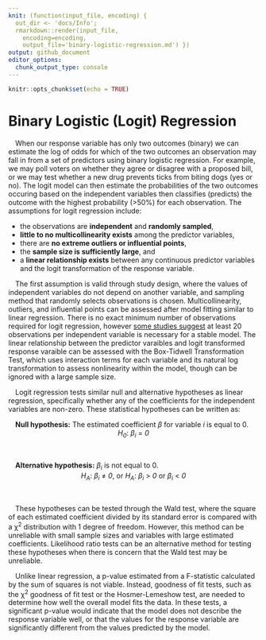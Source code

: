 ```yaml
---
knit: (function(input_file, encoding) {
  out_dir <- 'docs/Info';
  rmarkdown::render(input_file,
    encoding=encoding,
    output_file='binary-logistic-regression.md') })
output: github_document
editor_options:
  chunk_output_type: console
---
```


```r
knitr::opts_chunk$set(echo = TRUE)
```

# Binary Logistic (Logit) Regression

&emsp;When our response variable has only two outcomes (binary) we can estimate the log of odds for which of the two outcomes an observation may fall in from a set of predictors using binary logistic regression.  For example, we may poll voters on whether they agree or disagree with a proposed bill, or we may test whether a new drug prevents ticks from biting dogs (yes or no).  The logit model can then estimate the probabilities of the two outcomes occuring based on the independent variables then classifies (predicts) the outcome with the highest probability (>50%) for each observation.  The assumptions for logit regression include:

* the observations are **independent** and **randomly sampled**,
* **little to no multicollinearity exists** among the predictor variables,
* there are **no extreme outliers or influential points**, 
* the **sample size is sufficiently large**, and
* a **linear relationship exists** between any continuous predictor variables and the logit transformation of the response variable.

&emsp;The first assumption is valid through study design, where the values of independent variables do not depend on another variable, and sampling method that randomly selects observations is chosen.  Multicollinearity, outliers, and influential points can be assessed after model fitting similar to linear regression.  There is no exact minimum number of observations required for logit regression, however [some studies suggest](https://bmcmedresmethodol.biomedcentral.com/articles/10.1186/1471-2288-14-137) at least 20 observations per independent variable is necessary for a stable model.  The linear relationship between the predictor varaibles and logit transformed response varaible can be assessed with the Box-Tidwell Transformation Test, which uses interaction terms for each variable and its natural log transformation to assess nonlinearity within the model, though can be ignored with a large sample size.

&emsp;Logit regression tests similar null and alternative hypotheses as linear regression, specifically whether any of the coefficients for the independent variables are non-zero.  These statistical hypotheses can be written as:

&emsp;**Null hypothesis:** The estimated coefficient <i>&beta;</i> for variable *i* is equal to 0.
&nbsp;
<center><i>H<sub>0</sub></i>:<i> &#946;<sub>i</sub> </i>=<i> 0</i></center>
&nbsp;

&emsp;**Alternative hypothesis:** <i>&beta;<sub>i</sub></i> is not equal to 0.
&nbsp;
<center><i>H<sub>A</sub></i>:<i> &#946;<sub>i</sub> </i>&#8800;<i> 0</i>, or<i> H<sub>A</sub></i>:<i> &#946;<sub>i</sub> </i>&gt;<i> 0 </i>or<i> &#946;<sub>i</sub> </i>&lt;<i> 0</i></center>
&nbsp;

&emsp;These hypotheses can be tested through the Wald test, where the square of each estimated coefficient divided by its standard error is compared with a &chi;<sup>2</sup> distribution with 1 degree of freedom.  However, this method can be unreliable with small sample sizes and variables with large estimated coefficients.  Likelihood ratio tests can be an alternative method for testing these hypotheses when there is concern that the Wald test may be unreliable.

&emsp;Unlike linear regression, a p-value estimated from a F-statistic calculated by the sum of squares is not viable.  Instead, goodness of fit tests, such as the &chi;<sup>2</sup> goodness of fit test or the Hosmer-Lemeshow test, are needed to determine how well the overall model fits the data.  In these tests, a significant p-value would indicate that the model does not describe the response variable well, or that the values for the response variable are significantly different from the values predicted by the model.